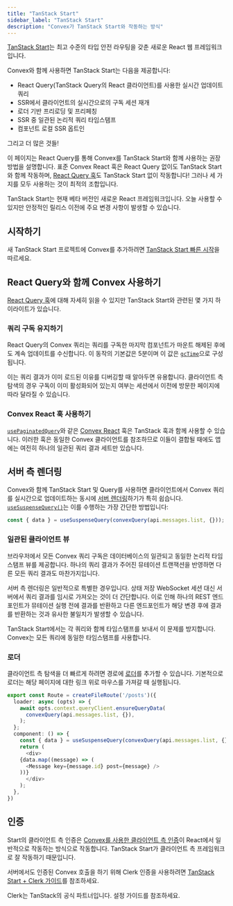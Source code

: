 ```yaml
---
title: "TanStack Start"
sidebar_label: "TanStack Start"
description: "Convex가 TanStack Start와 작동하는 방식"
---
```


[TanStack Start](https://tanstack.com/start/latest)는 최고 수준의 타입 안전 라우팅을 갖춘 새로운 React 웹 프레임워크입니다.

Convex와 함께 사용하면 TanStack Start는 다음을 제공합니다:

- React Query(TanStack Query의 React 클라이언트)를 사용한 실시간 업데이트 쿼리
- SSR에서 클라이언트의 실시간으로의 구독 세션 재개
- 로더 기반 프리로딩 및 프리페칭
- SSR 중 일관된 논리적 쿼리 타임스탬프
- 컴포넌트 로컬 SSR 옵트인

그리고 더 많은 것들!

이 페이지는 React Query를 통해 Convex를 TanStack Start와 함께 사용하는 권장 방법을 설명합니다. 표준 Convex React 훅은 React Query 없이도 TanStack Start와 함께 작동하며, [React Query 훅](/client/tanstack/tanstack-query/index.mdx)도 TanStack Start 없이 작동합니다! 그러나 세 가지를 모두 사용하는 것이 최적의 조합입니다.

<Admonition type="caution" title="TanStack Start는 베타 버전입니다">
  TanStack Start는 현재 베타 버전인 새로운 React 프레임워크입니다. 오늘 사용할 수 있지만 안정적인 릴리스 이전에 주요 변경 사항이 발생할 수 있습니다.
</Admonition>

## 시작하기

새 TanStack Start 프로젝트에 Convex를 추가하려면 [TanStack Start 빠른 시작](/quickstart/tanstack-start.mdx)을 따르세요.

## React Query와 함께 Convex 사용하기

[React Query 훅](/client/tanstack/tanstack-query/index.mdx)에 대해 자세히 읽을 수 있지만 TanStack Start와 관련된 몇 가지 하이라이트가 있습니다.

### 쿼리 구독 유지하기

React Query의 Convex 쿼리는 쿼리를 구독한 마지막 컴포넌트가 마운트 해제된 후에도 계속 업데이트를 수신합니다. 이 동작의 기본값은 5분이며 이 값은 [`gcTime`](https://tanstack.com/query/latest/docs/framework/react/guides/caching)으로 구성됩니다.

이는 쿼리 결과가 이미 로드된 이유를 디버깅할 때 알아두면 유용합니다. 클라이언트 측 탐색의 경우 구독이 이미 활성화되어 있는지 여부는 세션에서 이전에 방문한 페이지에 따라 달라질 수 있습니다.

### Convex React 훅 사용하기

[`usePaginatedQuery`](/api/modules/react#usepaginatedquery)와 같은 [Convex React](/client/react.mdx) 훅은 TanStack 훅과 함께 사용할 수 있습니다. 이러한 훅은 동일한 Convex 클라이언트를 참조하므로 이들이 결합될 때에도 앱에는 여전히 하나의 일관된 쿼리 결과 세트만 있습니다.

## 서버 측 렌더링

Convex와 함께 TanStack Start 및 Query를 사용하면 클라이언트에서 Convex 쿼리를 실시간으로 업데이트하는 동시에 [서버 렌더링](https://tanstack.com/query/v5/docs/framework/react/guides/ssr)하기가 특히 쉽습니다. [`useSuspenseQuery()`](https://tanstack.com/query/latest/docs/framework/react/reference/useSuspenseQuery)는 이를 수행하는 가장 간단한 방법입니다:

```ts
const { data } = useSuspenseQuery(convexQuery(api.messages.list, {}));
```

### 일관된 클라이언트 뷰

브라우저에서 모든 Convex 쿼리 구독은 데이터베이스의 일관되고 동일한 논리적 타임스탬프 뷰를 제공합니다. 하나의 쿼리 결과가 주어진 뮤테이션 트랜잭션을 반영하면 다른 모든 쿼리 결과도 마찬가지입니다.

서버 측 렌더링은 일반적으로 특별한 경우입니다. 상태 저장 WebSocket 세션 대신 서버에서 쿼리 결과를 임시로 가져오는 것이 더 간단합니다. 이로 인해 하나의 REST 엔드포인트가 뮤테이션 실행 전에 결과를 반환하고 다른 엔드포인트가 해당 변경 후에 결과를 반환하는 것과 유사한 불일치가 발생할 수 있습니다.

TanStack Start에서는 각 쿼리와 함께 타임스탬프를 보내서 이 문제를 방지합니다. Convex는 모든 쿼리에 동일한 타임스탬프를 사용합니다.

### 로더

클라이언트 측 탐색을 더 빠르게 하려면 경로에 [로더](https://tanstack.com/router/latest/docs/framework/react/guide/external-data-loading#using-loaders-to-ensure-data-is-loaded)를 추가할 수 있습니다. 기본적으로 로더는 해당 페이지에 대한 링크 위로 마우스를 가져갈 때 실행됩니다.

```ts
export const Route = createFileRoute('/posts')({
  loader: async (opts) => {
    await opts.context.queryClient.ensureQueryData(
      convexQuery(api.messages.list, {}),
    );
  };
  component: () => {
    const { data } = useSuspenseQuery(convexQuery(api.messages.list, {}));
    return (
      <div>
	{data.map((message) => (
	  <Message key={message.id} post={message} />
	))}
      </div>
    );
  },
})
```

## 인증

Start의 클라이언트 측 인증은 [Convex를 사용한 클라이언트 측 인증](https://docs.convex.dev/auth)이 React에서 일반적으로 작동하는 방식으로 작동합니다. TanStack Start가 클라이언트 측 프레임워크로 잘 작동하기 때문입니다.

서버에서도 인증된 Convex 호출을 하기 위해 Clerk 인증을 사용하려면 [TanStack Start + Clerk 가이드](/client/tanstack/tanstack-start/clerk.mdx)를 참조하세요.

Clerk는 TanStack의 공식 파트너입니다. 설정 가이드를 참조하세요.
